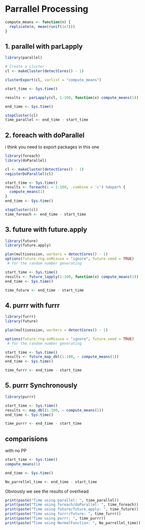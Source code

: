 # Parrallel Processing 

```r
compute_means <- function(n) {
  replicate(n, mean(runif(1e7)))
}

```

## 1. parallel with parLapply

```r
library(parallel)

# Create a cluster
cl <- makeCluster(detectCores() - 1)

clusterExport(cl, varlist = "compute_means")

start_time <- Sys.time()

results <- parLapply(cl, 1:100, function(x) compute_means(1))

end_time <- Sys.time()

stopCluster(cl)
time_parallel <- end_time - start_time

```
## 2. foreach with doParallel

i think you need to export packages in this one
```r
library(foreach)
library(doParallel)

cl <- makeCluster(detectCores() - 1)
registerDoParallel(cl)

start_time <- Sys.time()
results <- foreach(i = 1:100, .combine = 'c') %dopar% {
  compute_means(1)
}
end_time <- Sys.time()

stopCluster(cl)
time_foreach <- end_time - start_time


```
## 3. future with future.apply

```r
library(future)
library(future.apply)

plan(multisession, workers = detectCores() - 1)
options(future.rng.onMisuse = "ignore", future.seed = TRUE)
 # for the random number generating

start_time <- Sys.time()
results <- future_lapply(1:100, function(x) compute_means(1))
end_time <- Sys.time()

time_future <- end_time - start_time

```


## 4. purrr with furrr

```r
library(furrr)
library(future)

plan(multisession, workers = detectCores() - 1)

options(future.rng.onMisuse = "ignore", future.seed = TRUE)
 # for the random number generating

start_time <- Sys.time()
results <- future_map_dbl(1:100, ~ compute_means(1))
end_time <- Sys.time()

time_furrr <- end_time - start_time

```
## 5. purrr Synchronously

```r
library(purrr)

start_time <- Sys.time()
results <- map_dbl(1:100, ~ compute_means(1))
end_time <- Sys.time()

time_purrr <- end_time - start_time

```
## comparisions

with no PP

```r
start_time <- Sys.time()
compute_means(1)

end_time <- Sys.time()

No_parrellel_time <- end_time - start_time
```

Obviously we see the results of overhead

```r
print(paste("Time using parallel: ", time_parallel))
print(paste("Time using foreach/doParallel: ", time_foreach))
print(paste("Time using future/future.apply: ", time_future))
print(paste("Time using furrr/future: ", time_furrr))
print(paste("Time using purrr: ", time_purrr))
print(paste("Time using NormalFunction: ", No_parrellel_time))
```

